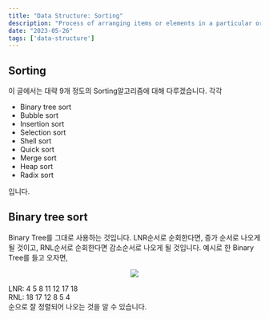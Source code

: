 ```yaml
---
title: "Data Structure: Sorting"
description: "Process of arranging items or elements in a particular order or sequence."
date: "2023-05-26"
tags: ['data-structure']
---
```

## Sorting
이 글에서는 대략 9개 정도의 Sorting알고리즘에 대해 다루겠습니다. 각각 
- Binary tree sort
- Bubble sort
- Insertion sort
- Selection sort
- Shell sort
- Quick sort
- Merge sort
- Heap sort
- Radix sort  

입니다.

## Binary tree sort
Binary Tree를 그대로 사용하는 것입니다. LNR순서로 순회한다면, 증가 순서로 나오게 될 것이고, RNL순서로 순회한다면 감소순서로 나오게 될 것입니다. 예시로 한 Binary Tree를 들고 오자면, 

<p align="center"><img src="https://github.com/shiueo/shiueo/blob/main/web/public/Binary_tree_v2.jpg?raw=true"/></p>

LNR: 4 5 8 11 12 17 18  
RNL: 18 17 12 8 5 4  
순으로 잘 정렬되어 나오는 것을 알 수 있습니다.